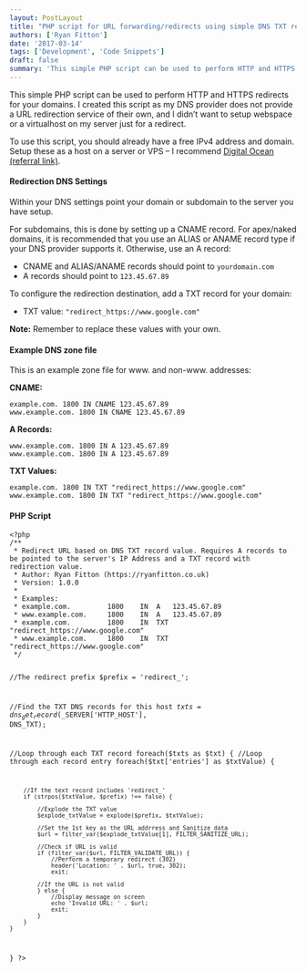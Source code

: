 ```yaml
---
layout: PostLayout
title: "PHP script for URL forwarding/redirects using simple DNS TXT records"
authors: ['Ryan Fitton']
date: '2017-03-14'
tags: ['Development', 'Code Snippets']
draft: false
summary: 'This simple PHP script can be used to perform HTTP and HTTPS redirects for your domains. I created this script as my DNS provider does not provide a URL redirection service of their own, and I didn&amp;#8217;t want to setup webspace or a virtualhost on my server just for a redirect. To use this script, [&amp;hellip;]'
---
```


<p>This simple PHP script can be used to perform HTTP and HTTPS redirects for your domains. I created this script as my DNS provider does not provide a URL redirection service of their own, and I didn&#8217;t want to setup webspace or a virtualhost on my server just for a redirect.</p>
<p>To use this script, you should already have a free IPv4 address and domain. Setup these as a host on a server or VPS &#8211; I recommend <a href="https://m.do.co/c/fbe5f1c0c98d" target="_blank">Digital Ocean (referral link)</a>.</p>
<h4>Redirection DNS Settings</h4>
<p>Within your DNS settings point your domain or subdomain to the server you have setup.</p>
<p>For subdomains, this is done by setting up a CNAME record. For apex/naked domains, it is recommended that you use an ALIAS or ANAME record type if your DNS provider supports it. Otherwise, use an A record:</p>
<ul>
<li>CNAME and ALIAS/ANAME records should point to <code class="language-markup">yourdomain.com</code></li>
<li>A records should point to <code class="language-markup">123.45.67.89</code></li>
</ul>
<p>To configure the redirection destination, add a TXT record for your domain:</p>
<ul>
<li>TXT value: <code class="language-markup">"redirect_https://www.google.com"</code></li>
</ul>
<p><strong>Note:</strong> Remember to replace these values with your own.</p>
<h4>Example DNS zone file</h4>
<p>This is an example zone file for www. and non-www. addresses:</p>
<p><strong>CNAME:</strong></p>
<pre class="language-markup"><code class="language-markup">example.com. 1800 IN CNAME 123.45.67.89
www.example.com. 1800 IN CNAME 123.45.67.89</code></pre>
<p><strong>A Records:</strong></p>
<pre class="language-markup"><code class="language-markup">www.example.com. 1800 IN A 123.45.67.89
www.example.com. 1800 IN A 123.45.67.89</code></pre>
<p><strong>TXT Values:</strong></p>
<pre class="language-markup"><code class="language-markup">example.com. 1800 IN TXT "redirect_https://www.google.com"
www.example.com. 1800 IN TXT "redirect_https://www.google.com"</code></pre>
<h4>PHP Script</h4>
<pre class="language-php"><code class="language-php">&lt;?php
/**
 * Redirect URL based on DNS TXT record value. Requires A records to be pointed to the server's IP Address and a TXT record with redirection value.
 * Author: Ryan Fitton (https://ryanfitton.co.uk)
 * Version: 1.0.0
 *
 * Examples:
 * example.com.         1800	IN	A	123.45.67.89
 * www.example.com.     1800	IN	A	123.45.67.89
 * example.com.         1800    IN	TXT	"redirect_https://www.google.com"
 * www.example.com.		1800	IN	TXT	"redirect_https://www.google.com"
 */

//The redirect prefix
$prefix = 'redirect\_';

//Find the TXT DNS records for this host
$txts = dns_get_record($\_SERVER['HTTP_HOST'], DNS_TXT);

//Loop through each TXT record
foreach($txts as $txt) {
    //Loop through each record entry
	foreach($txt['entries'] as $txtValue) {

        //If the text record includes 'redirect_'
        if (strpos($txtValue, $prefix) !== false) {

            //Explode the TXT value
            $explode_txtValue = explode($prefix, $txtValue);

            //Set the 1st key as the URL addrress and Sanitize data
            $url = filter_var($explode_txtValue[1], FILTER_SANITIZE_URL);

            //Check if URL is valid
            if (filter_var($url, FILTER_VALIDATE_URL)) {
                //Perform a temporary redirect (302)
                header('Location: ' . $url, true, 302);
                exit;

            //If the URL is not valid
            } else {
                //Display message on screen
                echo 'Invalid URL: ' . $url;
                exit;
            }
        }
    }

}
?&gt;</code></pre>
